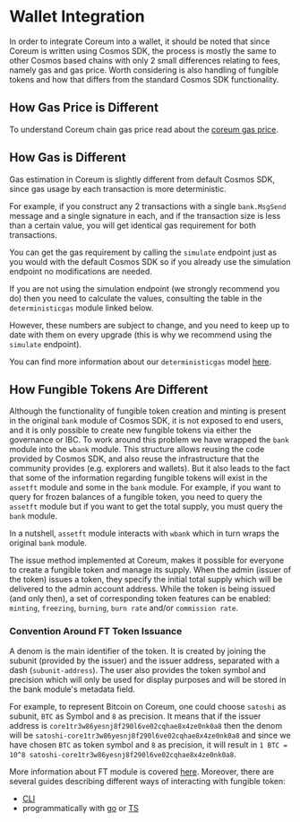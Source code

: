 # Wallet Integration

In order to integrate Coreum into a wallet, it should be noted that since Coreum
is written using Cosmos SDK, the process is mostly the same to other Cosmos based chains with only 2 small differences
relating to fees, namely gas and gas price.
Worth considering is also handling of fungible tokens and how that differs from the standard Cosmos SDK functionality.

## How Gas Price is Different

To understand Coreum chain gas price read about the [coreum gas price](/docs/next/modules/coreum-deterministic-gas).

## How Gas is Different

Gas estimation in Coreum is slightly different from default Cosmos SDK, since gas usage by
each transaction is more deterministic.

For example, if you construct any 2 transactions with
a single `bank.MsgSend` message and a single signature in each, and if the transaction
size is less than a certain value, you will get identical gas requirement for both transactions.

You can get the gas requirement by calling the `simulate` endpoint just as you would with
the default Cosmos SDK so if you already use the simulation endpoint no modifications are
needed.

If you are not using the simulation endpoint (we strongly recommend you do) then you need to
calculate the values, consulting the table in the `deterministicgas` module linked below.

However, these numbers are subject to change, and you need to keep up to date with them on every
upgrade (this is why we recommend using the `simulate` endpoint).

You can find more information about our `deterministicgas` model [here](/docs/next/modules/coreum-deterministic-gas).

## How Fungible Tokens Are Different

Although the functionality of fungible token creation and minting is present in the original `bank` module of Cosmos SDK, it is not exposed to end users, and it is only possible to create new fungible tokens via either the governance or IBC. To work around this problem we have wrapped the `bank` module into the `wbank` module.
This structure allows reusing the code provided by Cosmos SDK, and also reuse the infrastructure that the community provides (e.g. explorers and wallets). But it also leads to the fact that some of the information regarding fungible tokens will exist in the `assetft` module and some in the `bank` module. For example, if you want to query for frozen balances of a fungible token, you need to query the `assetft` module but if you want to get the total supply, you must query the `bank` module.

In a nutshell, `assetft` module interacts with `wbank` which in turn wraps the original `bank` module.

The issue method implemented at Coreum, makes it possible for everyone to create a fungible token and manage its supply. When the admin (issuer of the token) issues a token, they specify the initial total supply which will be delivered to the admin account address. While the token is being issued (and only then), a set of corresponding token features can be enabled: `minting`, `freezing`, `burning`, `burn rate` and/or `commission rate`.
### Convention Around FT Token Issuance
A denom is the main identifier of the token. It is created by joining the subunit (provided by the issuer) and the issuer address, separated with a dash (`subunit-address`). The user also provides the token symbol and precision which will only be used for display purposes and will be stored in the bank module's metadata field.

For example, to represent Bitcoin on Coreum, one could choose `satoshi` as subunit, `BTC` as Symbol and `8` as precision. It means that if the issuer address is `core1tr3w86yesnj8f290l6ve02cqhae8x4ze0nk0a8` then the denom will be `satoshi-core1tr3w86yesnj8f290l6ve02cqhae8x4ze0nk0a8` and since we have chosen `BTC` as token symbol and `8` as precision, it will result in `1 BTC = 10^8 satoshi-core1tr3w86yesnj8f290l6ve02cqhae8x4ze0nk0a8`.

More information about FT module is covered [here](/docs/next/modules/coreum-fungible-token).
Moreover, there are several guides describing different ways of interacting with fungible token:
* [CLI](/docs/next/tutorials/get-started/cli/transfer-funds-cli)
* programmatically with [go](/docs/next/tutorials/use-tokens/create-and-manage-ft-with-golang) or [TS](/docs/next/tutorials/get-started/typescript/cosmjs)

